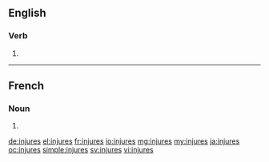 ==English==

===Verb===
{{head|en}}

# {{en-third-person singular of|injure}}

----

==French==

===Noun===
{{head|fr|plural|g=?}}

# {{plural of|injure|lang=fr}}

[[de:injures]]
[[el:injures]]
[[fr:injures]]
[[io:injures]]
[[mg:injures]]
[[my:injures]]
[[ja:injures]]
[[oc:injures]]
[[simple:injures]]
[[sv:injures]]
[[vi:injures]]